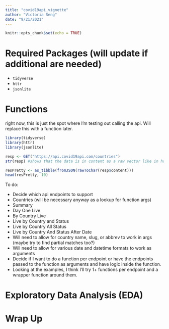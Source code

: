 ```yaml
---
title: "covid19api_vignette"
author: "Victoria Seng"
date: "9/21/2021"
---
```


```r
knitr::opts_chunk$set(echo = TRUE)
```

# Required Packages (will update if additional are needed)
*  `tidyverse`
*  `httr`
*  `jsonlite`

# Functions

right now, this is just the spot where I'm testing out calling the api. Will replace this with a function later.

```r
library(tidyverse)
library(httr)
library(jsonlite)

resp <- GET("https://api.covid19api.com/countries")
str(resp) #shows that the data is in content as a raw vector like in hw4

resPretty <- as_tibble(fromJSON(rawToChar(resp$content)))
head(resPretty, 10)
```

To do: 

*  Decide which api endpoints to support
  *  Countries (will be necessary anyway as a lookup for function args)
  *  Summary
  *  Day One Live
  *  By Country Live
  *  Live by Country and Status
  *  Live by Country All Status
  *  Live by Country And Status After Date
*  Will need to allow for country name, slug, or abbrev to work in args (maybe try to find partial matches too?)
*  Will need to allow for various date and datetime formats to work as arguments
*  Decide if I want to do a function per endpoint or have the endpoints passed to the function as arguments and have logic inside the function. 
  *  Looking at the examples, I think I'll try 1+ functions per endpoint and a wrapper function around them.


# Exploratory Data Analysis (EDA)

# Wrap Up